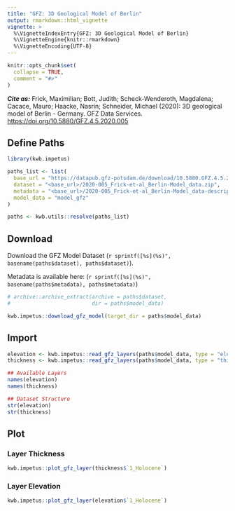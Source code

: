 ```yaml
---
title: "GFZ: 3D Geological Model of Berlin"
output: rmarkdown::html_vignette
vignette: >
  %\VignetteIndexEntry{GFZ: 3D Geological Model of Berlin}
  %\VignetteEngine{knitr::rmarkdown}
  %\VignetteEncoding{UTF-8}
---
```

  
```r
knitr::opts_chunk$set(
  collapse = TRUE,
  comment = "#>"
)
```


***Cite as:***
Frick, Maximilian; Bott, Judith; Scheck-Wenderoth, Magdalena; Cacace, Mauro; 
Haacke, Nasrin; Schneider, Michael (2020): 3D geological model of Berlin - 
Germany. GFZ Data Services. [https://doi.org/10.5880/GFZ.4.5.2020.005](https://doi.org/10.5880/GFZ.4.5.2020.005)


## Define Paths

```r
library(kwb.impetus)

paths_list <- list(
  base_url = "https://datapub.gfz-potsdam.de/download/10.5880.GFZ.4.5.2020.005nuirg",
  dataset = "<base_url>/2020-005_Frick-et-al_Berlin-Model_data.zip", 
  metadata = "<base_url>/2020-005_Frick-et-al_Berlin-Model_data-description.pdf",
  model_data = "model_gfz"
)

paths <- kwb.utils::resolve(paths_list)
```

## Download 

Download the GFZ Model Dataset (`r sprintf([%s](%s)", basename(paths$dataset), paths$dataset)`).

Metadata is available here: (`r sprintf([%s](%s)", basename(paths$metadata), paths$metadata)`) 


```r
# archive::archive_extract(archive = paths$dataset, 
#                          dir = paths$model_data)

kwb.impetus::download_gfz_model(target_dir = paths$model_data)
```

## Import

```r
elevation <- kwb.impetus::read_gfz_layers(paths$model_data, type = "elevation")
thickness <- kwb.impetus::read_gfz_layers(paths$model_data, type = "thickness")

## Available Layers
names(elevation)
names(thickness)

## Dataset Structure 
str(elevation)
str(thickness)
```


## Plot

### Layer Thickness

```r
kwb.impetus::plot_gfz_layer(thickness$`1_Holocene`)
```

### Layer Elevation

```r
kwb.impetus::plot_gfz_layer(elevation$`1_Holocene`)
```
